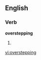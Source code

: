
== English ==
===Verb===
'''overstepping'''
# {{present participle of|[[overstep]]}}

[[vi:overstepping]]